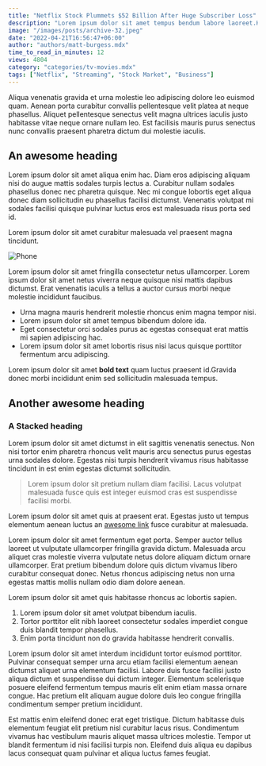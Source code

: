 ```yaml
---
title: "Netflix Stock Plummets $52 Billion After Huge Subscriber Loss"
description: "Lorem ipsum dolor sit amet tempus bendum labore laoreet.Hendrerit lobortis a leo curabitur faucibus sapien ullamcorper do labore odio."
image: "/images/posts/archive-32.jpeg"
date: "2022-04-21T16:56:47+06:00"
author: "authors/matt-burgess.mdx"
time_to_read_in_minutes: 12
views: 4804
category: "categories/tv-movies.mdx"
tags: ["Netflix", "Streaming", "Stock Market", "Business"]
---
```


Aliqua venenatis gravida et urna molestie leo adipiscing dolore leo euismod quam. Aenean porta curabitur convallis pellentesque velit platea at neque phasellus. Aliquet pellentesque senectus velit magna ultrices iaculis justo habitasse vitae neque ornare nullam leo. Est facilisis mauris purus senectus nunc convallis praesent pharetra dictum dui molestie iaculis.

## An awesome heading

Lorem ipsum dolor sit amet aliqua enim hac. Diam eros adipiscing aliquam nisi do augue mattis sodales turpis lectus a. Curabitur nullam sodales phasellus donec nec pharetra quisque. Nec mi congue lobortis eget aliqua donec diam sollicitudin eu phasellus facilisi dictumst. Venenatis volutpat mi sodales facilisi quisque pulvinar luctus eros est malesuada risus porta sed id.

Lorem ipsum dolor sit amet curabitur malesuada vel praesent magna tincidunt.

<Image
  src="/images/post-content-image.jpeg"
  width={640}
  height={427}
  alt="Phone"
/>

Lorem ipsum dolor sit amet fringilla consectetur netus ullamcorper.
Lorem ipsum dolor sit amet netus viverra neque quisque nisi mattis dapibus dictumst. Erat venenatis iaculis a tellus a auctor cursus morbi neque molestie incididunt faucibus.

- Urna magna mauris hendrerit molestie rhoncus enim magna tempor nisi.
- Lorem ipsum dolor sit amet tempus bibendum dolore ida.
- Eget consectetur orci sodales purus ac egestas consequat erat mattis mi sapien adipiscing hac.
- Lorem ipsum dolor sit amet lobortis risus nisi lacus quisque porttitor fermentum arcu adipiscing.

Lorem ipsum dolor sit amet **bold text** quam luctus praesent id.Gravida donec morbi incididunt enim sed sollicitudin malesuada tempus.

## Another awesome heading

### A Stacked heading

Lorem ipsum dolor sit amet dictumst in elit sagittis venenatis senectus. Non nisi tortor enim pharetra rhoncus velit mauris arcu senectus purus egestas urna sodales dolore. Egestas nisi turpis hendrerit vivamus risus habitasse tincidunt in est enim egestas dictumst sollicitudin.

> Lorem ipsum dolor sit pretium nullam diam facilisi. Lacus volutpat malesuada fusce quis est integer euismod cras est suspendisse facilisi morbi.

Lorem ipsum dolor sit amet quis at praesent erat. Egestas justo ut tempus elementum aenean luctus an [awesome link](https://duckduckgo.com) fusce curabitur at malesuada.

Lorem ipsum dolor sit amet fermentum eget porta. Semper auctor tellus laoreet ut vulputate ullamcorper fringilla gravida dictum. Malesuada arcu aliquet cras molestie viverra vulputate netus dolore aliquam dictum ornare ullamcorper. Erat pretium bibendum dolore quis dictum vivamus libero curabitur consequat donec. Netus rhoncus adipiscing netus non urna egestas mattis mollis nullam odio diam dolore aenean.

Lorem ipsum dolor sit amet quis habitasse rhoncus ac lobortis sapien.

1. Lorem ipsum dolor sit amet volutpat bibendum iaculis.
2. Tortor porttitor elit nibh laoreet consectetur sodales imperdiet congue duis blandit tempor phasellus.
3. Enim porta tincidunt non do gravida habitasse hendrerit convallis.

Lorem ipsum dolor sit amet interdum incididunt tortor euismod porttitor. Pulvinar consequat semper urna arcu etiam facilisi elementum aenean dictumst aliquet urna elementum facilisi. Labore duis fusce facilisi justo aliqua dictum et suspendisse dui dictum integer. Elementum scelerisque posuere eleifend fermentum tempus mauris elit enim etiam massa ornare congue. Hac pretium elit aliquam augue dolore duis leo congue fringilla condimentum semper pretium incididunt.

Est mattis enim eleifend donec erat eget tristique. Dictum habitasse duis elementum feugiat elit pretium nisl curabitur lacus risus. Condimentum vivamus hac vestibulum mauris aliquet massa ultrices molestie. Tempor ut blandit fermentum id nisi facilisi turpis non. Eleifend duis aliqua eu dapibus lacus consequat quam pulvinar et aliqua luctus fames feugiat.
